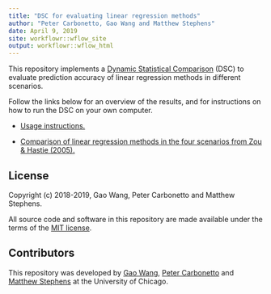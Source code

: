 ```yaml
---
title: "DSC for evaluating linear regression methods"
author: "Peter Carbonetto, Gao Wang and Matthew Stephens"
date: April 9, 2019
site: workflowr::wflow_site
output: workflowr::wflow_html
---
```


This repository implements a [Dynamic Statistical Comparison][dsc]
(DSC) to evaluate prediction accuracy of linear regression methods
in different scenarios.

Follow the links below for an overview of the results, and for
instructions on how to run the DSC on your own computer.

+ [Usage instructions.](usage_instructions.html)

+ [Comparison of linear regression methods in the four scenarios from
  Zou & Hastie (2005).](results_overview.html)

## License

Copyright (c) 2018-2019, Gao Wang, Peter Carbonetto and Matthew
Stephens.

All source code and software in this repository are made available
under the terms of the [MIT license][mit-license].

## Contributors

This repository was developed by [Gao Wang][gao], [Peter
Carbonetto][peter] and [Matthew Stephens][matthew] at the University
of Chicago.

[dsc]:         https://github.com/stephenslab/dsc
[gao]:         https://github.com/gaow
[peter]:       https://pcarbo.github.io
[matthew]:     https://stephenslab.uchicago.edu
[mit-license]: https://opensource.org/licenses/mit-license.html
